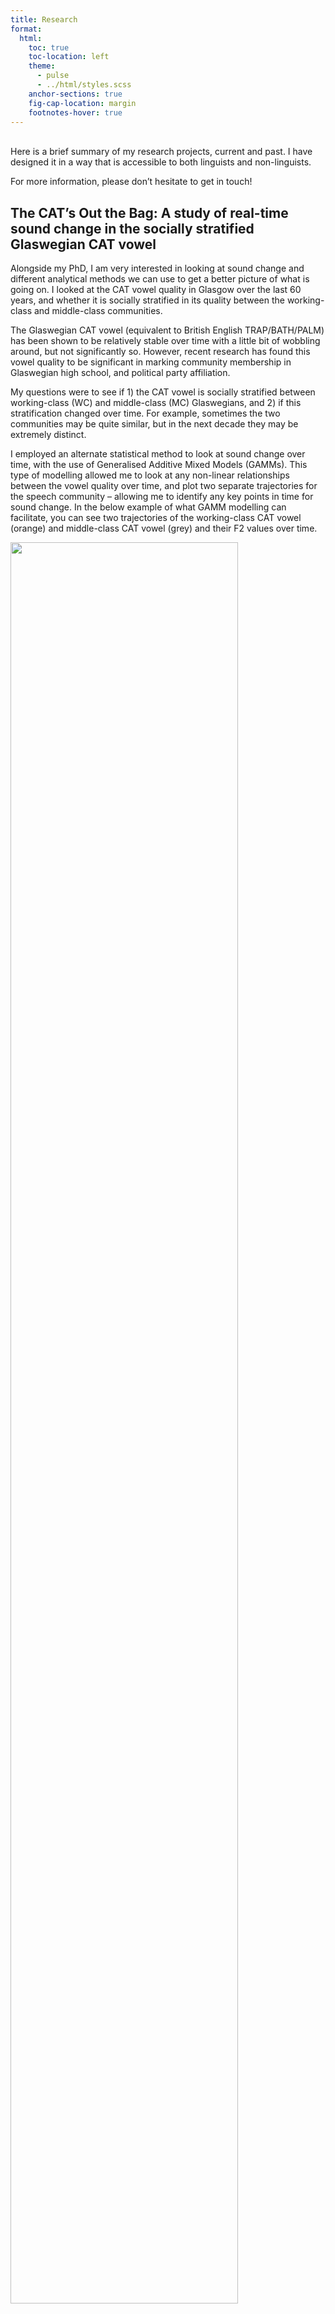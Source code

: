 ```yaml
---
title: Research
format:
  html:
    toc: true
    toc-location: left
    theme:
      - pulse
      - ../html/styles.scss
    anchor-sections: true
    fig-cap-location: margin
    footnotes-hover: true
---
```


<br>
Here is a brief summary of my research projects, current and past. I have designed it in a way that is accessible to both linguists and non-linguists. 

For more information, please don’t hesitate to get in touch! 


## The CAT's Out the Bag: A study of real-time sound change in the socially stratified Glaswegian CAT vowel

Alongside my PhD, I am very interested in looking at sound change and different analytical methods we can use to get a better picture of what is going on. I looked at the CAT vowel quality in Glasgow over the last 60 years, and whether it is socially stratified in its quality between the working-class and middle-class communities. 

The Glaswegian CAT vowel (equivalent to British English TRAP/BATH/PALM) has been shown to be relatively stable over time with a little bit of wobbling around, but not significantly so. However, recent research has found this vowel quality to be significant in marking community membership in Glaswegian high school, and political party affiliation. 

My questions were to see if 1) the CAT vowel is socially stratified between working-class (WC) and middle-class (MC) Glaswegians, and 2) if this stratification changed over time. For example, sometimes the two communities may be quite similar, but in the next decade they may be extremely distinct. 

I employed an alternate statistical method to look at sound change over time, with the use of Generalised Additive Mixed Models (GAMMs). This type of modelling allowed me to look at any non-linear relationships between the vowel quality over time, and plot two separate trajectories for the speech community – allowing me to identify any key points in time for sound change. In the below example of what GAMM modelling can facilitate, you can see two trajectories of the working-class CAT vowel (orange) and middle-class CAT vowel (grey) and their F2 values over time. 


<img src="img/catdemonstration.png" style="height: 85%; width: 85%; object-fit: contain"/>

To look at this, I created a large-corpora of forced-aligned speech data from multiple sources. Speech was obtained from 79 speakers across six decades, male and female, and aged 25-65 years of age (from Glasgow/greater Glasgow area). Vowel normalisation took place, and log-transformation of vowel duration. I then filtered the dataset to have just CAT vowels (that did not precede liquids /r,l/). This resulted in 9,777 individual tokens. 

I created GAMMs to look at both vowel height (F1) and frontness/backness (F2). With this, I could model any overall changes that may fluctuate over time between the speech of the two social classes of Glasgow. 

<img src="img/CAT_Aug.gif" style="height: 100%; width: 100%; object-fit: contain"/>

For my presentation at [UKLVC15](https://wp.lancs.ac.uk/uklvc15/), I plotted these trajectories as an animation to help visualise the trends in the data. I explored the significant stratification between the two classes, and trajectory divergence which saw the 2000s as a ‘temporal catalyst’ of change, and significant effect of time for the divergence between the classes. For this conference, I explored the social relevance of this timepoint (in a sociolinguistic variationist perspective), to see how changing social meaning, that was indexed by this vowel quality, could be contributing towards this sound change. This involved looking at emerging sub-cultures in Glasgow at this time, the role of the media in transmitting ideologies, and active negotiation of working-class and middle-class identity with the use of super-local variation such as CAT vowel quality (a very condensed down version). 


For anymore information regarding this project, please do not hesitate to get in touch.



## Let's talk about Class - UK perceptions of social class and personality traits

How do we measure bias and perceptions of people? To first do this, we need to use materials/stimuli that are *normed* for various levels of social class and personality traits. I will be using these normed materials in my eye-tracking experiment: a novel implicit method in examining unconscious accent biases.


![](img/class7.png)

To achieve this, I conducted a large-scale perceptual study (over 200 participants). I explored their perceptions towards social class and judgements of personality traits according to exhibited social behaviours. This is to create a novel, database of 110 stimuli objects that are normed for the representative levels of social class (working-class vs middle-class) and social traits (low vs high level of a trait).

This normed database of materials will be used in my own PhD research, but will be available online very soon. Additionally to this, I explored variation in population biases according to individual's background (i.e., age, geographic origins, social class and sexual identity). This illustrated fascinating insights into bias formation and variation across society. Get in touch if you would like to know more!


## Accentuating Identities

For part of my PhD research, I am interested in how accents are used in the media. Accents can be used to build character identities, by allowing us to rely on social stereotypes present in society. Using accents and language varieties can be a useful technique to cultivate these fictional worlds, but it can lead to accent bias and accent-based stereotyping in society.

To look at how accents are portrayed in the media, I have conducted an empirical investigation into how the Glaswegian vernacular (GV) accent is portrayed in film. 

::: {.column-margin}
![Neds (2010, based in Glasgow)](img/neds.png)
:::

This research is the first quantitative examination of UK accent portrayals in film, with a focus on the GV accent.
We analysed 5825 data points from 233 characters across 12 films, evaluating characters on 25 social and behavioural traits. 

Significant patterns were found in the data, where GV accented characters were portrayed with considerably heightened levels of stigmatised behaviours (e.g., profanity use, substance use, aggression) and downgraded levels of competence (e.g., intelligence). This corresponds to what is already present in language attitude research on the perception of Glaswegians. 

Data modelling was carried out to visualise these patterns even further. Like we can see below, with the predicted probability of an imaginary character, based on their accent. We see that GV has one of the largest proportions of '5', showing extreme levels of profanity use. 

<img src="img/profanity.graph.png" style="height: 85%; width: 85%; object-fit: contain" onclick="window.open();"/>

From this small dataset, significant patterns of accent bias are present. We know that accents are a salient tool in creating fictional worlds, and we might even argue that accent-based stereotypes are part and parcel of the nature of depicting society. But, does this reliance on the social information imbued in accents further reinforce our biases and stereotypes?


For anyone interested, analysis for this study used non-parametric testing and cumulative link mixed models. These are handy tools when dealing with ordinal data such as Likert data. 



## A Game of Phones

<img src="img/jonsnow.gif" style="height: 100%; width: 100%; object-fit: contain" onclick="window.open('https://guarant.cz/icphs2023/737.pdf', 'blank');"/>

For my Masters dissertation, I conducted a socio-phonetic analysis of Yorkshire English in Game of Thrones and presented my findings at the [International Congress of Phonetic Sciences 2023](https://guarant.cz/icphs2023/737.pdf){target='_blank'}.


Accents in media, like Game of Thrones, provide quick cues for audiences to understand characters and social hierarchies, often mapping real-world stereotypes onto fictional worlds. For example, the prestigious Lannister family speak in Received Pronunciation (RP), which we associate with royalty.

::: {.column-margin}
![](img/GOT.png)
:::

To look at mediated accent portrayals of the Yorkshire accent, I analysed three characters’ Yorkshire performances in Game of Thrones: native Yorkshire speaker Sean Bean and non-native speakers Kit Harrington and Richard Madden. Using acoustic analysis, I examined the following Yorkshire accent features: STRUT-FOOT vowel merger and monophthongal variants of GOAT & FACE vowels. 

<img src="img/strut.png" style="height: 90%; width: 90%; object-fit: contain" onclick="window.open('https://guarant.cz/icphs2023/737.pdf', 'blank');"/>

(Jackson, 2023)




----
In most Yorkshire accents, the STRUT and FOOT vowels [ʌ-ʊ] are merged. As a Yorkshire lass myself, I would say both these words with the exact same vowel as they are merged for me. Similarly, you can see these vowels merged by the Sheffield actor, Sean Bean (SB). However, the non-native actors (KH and RM) fail to produce a STRUT-FOOT merger in their Yorkshire performances.


Moving on to the monophthongal FACE and GOAT variants [eɪ, əʊ] in the Yorkshire accent, rather that the common diphthongal quality we hear in most other UK English accents. We can see that Sean Bean (SB) demonstrates minimal movements across the vowel trajectory (25%, 50% and 75% point of the vowel), making his FACE and GOAT vowels very monophthongal (as expected). Unfortunately, the non-native actors seem to really struggle with this, and can’t seem to shake the extra movement we would see in their own native accents. 




<img src="img/face.png" alt="FACE vowel - Jackson, 2023." style="width: 50%; height: auto;"/>
*FACE vowel - (Jackson, 2023)*


<img src="img/goat.png" alt="FACE vowel - Jackson, 2023." style="width: 50%; height: auto;"/>
*GOAT vowel - (Jackson, 2023)*


We can see from above that the non-native speakers are struggling to consistently replicate Yorkshire features similar to what is expected in native Yorkshire speech. The second part of this study asked lay listeners (not phonetically trained) to ‘blindly’ rate these performances. Listeners rated Sean as the most credible Yorkshire speaker, while Kit and Richard were rated less favourably, with listeners using these performances to predict their true origins. 

---

An interesting add-on was that listeners were then asked to predict what these Yorkshire voices would look like. Descriptions such as savage, dirty, a bit dim but loyal were all given. Which, interestingly, corresponds to the overall appearance of the Starks family, as the dishevelled, Northern underdogs. 

In short, non-native speakers failed to consistently produce Yorkshire phonetic features, and listeners picked up on these discrepancies, linking them to the speakers' actual origins. Listeners were also found to use the phonetic signal (the accent) to make predictions about the speakers’ social behaviours and appearances. This raises questions about the reinforcement of stereotypes through media portrayals of accents. 

And perhaps, we are all just playing the **game of phones** to decipher social meaning through language.

<img src="img/shame.gif" style="height: 100%; width: 100%; object-fit: contain" onclick="window.open('', 'blank');"/>






























